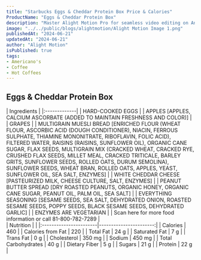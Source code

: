 ```yaml
---
title: "Starbucks Eggs & Cheddar Protein Box Price & Calories"
ProductName: "Eggs & Cheddar Protein Box" 
description: "Master Alight Motion Pro for seamless video editing on Android, iOS, and Tablets with our ultimate guide, unlocking advanced features and elevating your skills in 2024!"
image: "../../public/blogs/alightmotion/Alight Motion Image 1.png"
publishedAt: "2024-06-21"
updatedAt: "2024-06-21"
author: "Alight Motion"
isPublished: true
tags:
- Americano's                
- Coffee
- Hot Coffees   
---
```


## Eggs & Cheddar Protein Box 

<div className="tables-container">
  <div className="table-wrapper">
    | Ingredients |  
    |:-------------|
    | HARD-COOKED EGGS |  
    | APPLES [APPLES, CALCIUM ASCORBATE (ADDED TO MAINTAIN FRESHNESS AND COLOR)] |  
    | GRAPES |  
    | MULTIGRAIN MUESLI BREAD [ENRICHED FLOUR (WHEAT FLOUR, ASCORBIC ACID (DOUGH CONDITIONER), NIACIN, FERROUS SULPHATE, THIAMINE MONONITRATE, RIBOFLAVIN, FOLIC ACID), FILTERED WATER, RAISINS (RAISINS, SUNFLOWER OIL), ORGANIC CANE SUGAR, FLAX SEEDS, MULTIGRAIN MIX (CRACKED WHEAT, CRACKED RYE, CRUSHED FLAX SEEDS, MILLET MEAL, CRACKED TRITICALE, BARLEY GRITS, SUNFLOWER SEEDS, ROLLED OATS, DURUM SEMOLINA), SUNFLOWER SEEDS, WHEAT BRAN, ROLLED OATS, APPLES, YEAST, SUNFLOWER OIL, SEA SALT, ENZYMES] |  
    | WHITE CHEDDAR CHEESE [PASTEURIZED MILK, CHEESE CULTURE, SALT, ENZYMES] |  
    | PEANUT BUTTER SPREAD [DRY ROASTED PEANUTS, ORGANIC HONEY, ORGANIC CANE SUGAR, PEANUT OIL, PALM OIL, SEA SALT] |  
    | EVERYTHING SEASONING [SESAME SEEDS, SEA SALT, DEHYDRATED ONION, ROASTED SESAME SEEDS, POPPY SEEDS, BLACK SESAME SEEDS, DEHYDRATED GARLIC] |  
    | ENZYMES ARE VEGETARIAN |  
    | Scan here for more food information or call 81-800-782-7289 |  
  </div>
  <div className="table-wrapper">
    | Nutrition              |                        |  
    |:-----------------------|-----------------------:|
    | Calories               | 460                    |  
    | Calories from Fat      | 220                    |  
    | Total Fat              | 24 g                   |  
    | Saturated Fat          | 7 g                    |  
    | Trans Fat              | 0 g                    |  
    | Cholesterol            | 350 mg                 |  
    | Sodium                 | 450 mg                 |  
    | Total Carbohydrates    | 40 g                   |  
    | Dietary Fiber          | 5 g                    |  
    | Sugars                 | 21 g                   |  
    | Protein                | 22 g                   |  
  </div>
</div>

<style jsx>{`
  .tables-container {
    display: flex;
    flex-direction: row;
    gap: 30px;
  }
  .table-wrapper {
    width: 500px; /* Adjust as needed */
  }
  @media (max-width: 768px) {
    .tables-container {
      flex-direction: column;
      gap: 0px; /* Adjust as needed */
    }
    .table-wrapper {
      width: 100%; /* Adjust as needed */
    }
  }
`}</style>
